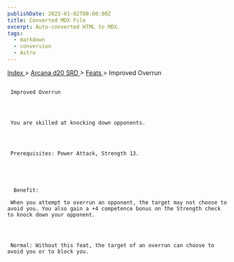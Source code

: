 ```yaml
---
publishDate: 2023-01-02T00:00:00Z
title: Converted MDX File
excerpt: Auto-converted HTML to MDX.
tags:
  - markdown
  - conversion
  - Astro
---
```


[
Index
](-index) >
[
Arcana d20 SRD
](arcana-d20-srd-index) >
[
Feats
](arcana-d20-srd-feats-index) > Improved Overrun

##

     Improved Overrun




     You are skilled at knocking down opponents.




     Prerequisites: Power Attack, Strength 13.





      Benefit:

     When you attempt to overrun an opponent, the target may not choose to avoid you. You also gain a +4 competence bonus on the Strength check to knock down your opponent.




     Normal: Without this feat, the target of an overrun can choose to avoid you or to block you.
